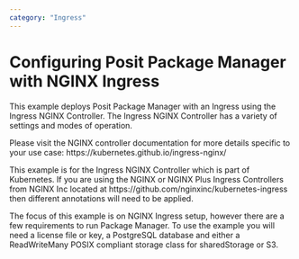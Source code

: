 ```yaml
---
category: "Ingress"
---
```


# Configuring Posit Package Manager with NGINX Ingress

This example deploys Posit Package Manager with an Ingress using the Ingress NGINX Controller.
The Ingress NGINX Controller has a variety of settings and modes of operation.

Please visit the NGINX controller documentation for more details specific to your use case:
https://kubernetes.github.io/ingress-nginx/


::: callout-note
This example is for the Ingress NGINX Controller which is part of Kubernetes. 
If you are using the NGINX or NGINX Plus Ingress Controllers from NGINX Inc located at https://github.com/nginxinc/kubernetes-ingress then different annotations will need to be applied.
:::

The focus of this example is on NGINX Ingress setup, however there are a few requirements to run Package Manager.
To use the example you will need a license file or key, a PostgreSQL database and either a ReadWriteMany POSIX compliant storage class for sharedStorage or S3.

```.yaml
```